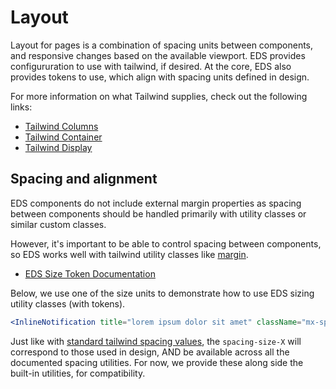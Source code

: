 
<Meta title="Documentation/Defining Layout" />

# Layout

Layout for pages is a combination of spacing units between components, and responsive changes based on the available viewport. EDS provides
configururation to use with tailwind, if desired. At the core, EDS also provides tokens to use, which align with spacing units defined in design.

For more information on what Tailwind supplies, check out the following links:

* [Tailwind Columns](https://tailwindcss.com/docs/columns)
* [Tailwind Container](https://tailwindcss.com/docs/container)
* [Tailwind Display](https://tailwindcss.com/docs/display)

## Spacing and alignment

EDS components do not include external margin properties as spacing between components should be handled primarily with
utility classes or similar custom classes.

However, it's important to be able to control spacing between components, so EDS works well with tailwind utility 
classes like [margin](https://tailwindcss.com/docs/margin).

* [EDS Size Token Documentation](?path=/story/design-tokens-tier-1-definitions--sizes)

Below, we use one of the size units to demonstrate how to use EDS sizing utility classes (with tokens).

```jsx
<InlineNotification title="lorem ipsum dolor sit amet" className="mx-spacing-size-5" />
```

Just like with [standard tailwind spacing values](https://tailwindcss.com/docs/customizing-spacing), the `spacing-size-X` will correspond to those used in design, AND
be available across all the documented spacing utilities. For now, we provide these along side the built-in utilities, for compatibility.